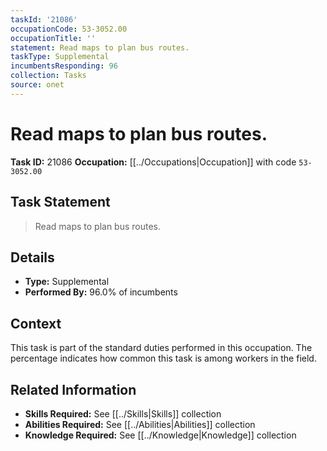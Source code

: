 ```yaml
---
taskId: '21086'
occupationCode: 53-3052.00
occupationTitle: ''
statement: Read maps to plan bus routes.
taskType: Supplemental
incumbentsResponding: 96
collection: Tasks
source: onet
---
```

# Read maps to plan bus routes.

**Task ID:** 21086
**Occupation:** [[../Occupations|Occupation]] with code `53-3052.00`

## Task Statement

> Read maps to plan bus routes.

## Details

- **Type:** Supplemental
- **Performed By:** 96.0% of incumbents

## Context

This task is part of the standard duties performed in this occupation. The percentage indicates how common this task is among workers in the field.

## Related Information

- **Skills Required:** See [[../Skills|Skills]] collection
- **Abilities Required:** See [[../Abilities|Abilities]] collection
- **Knowledge Required:** See [[../Knowledge|Knowledge]] collection
